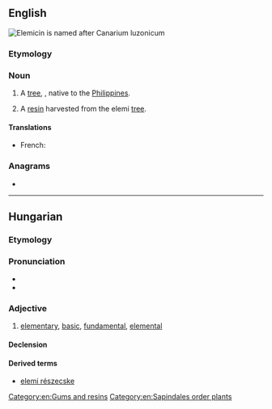 ==English==
[[File:ElemicinSVG.svg|thumb|[[Elemicin]] is named after ''Canarium luzonicum'']]
{{wikipedia}}

===Etymology===
{{rfe|lang=en}}

===Noun===
{{en-noun|~}}

# A [[tree]], {{taxlink|Canarium luzonicum|species|noshow=1}}, native to the [[Philippines]].
# {{lb|en|uncountable}} A [[resin]] harvested from the elemi [[tree]].

====Translations====
{{trans-top|elemi}}
* French: {{t+|fr|élémi}}
{{trans-mid}}
{{trans-bottom}}

===Anagrams===
* {{anagrams|en|a=eeilm|Emile}}

[[Category:en:Gums and resins]]
[[Category:en:Sapindales order plants]]

----

==Hungarian==

===Etymology===
{{affix|hu|elem|-i|pos=adjective}}

===Pronunciation===
* {{hu-IPA}}
* {{hyphenation|ele|mi|lang=hu}}

===Adjective===
{{hu-adj|bb}}

# [[elementary]], [[basic]], [[fundamental]], [[elemental]]

====Declension====
{{hu-infl-nom|elemie|e|-}}

====Derived terms====
* [[elemi részecske]]